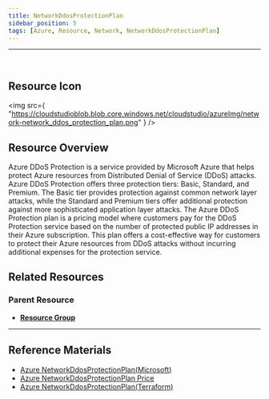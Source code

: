 ```yaml
---
title: NetworkDdosProtectionPlan
sidebar_position: 5
tags: [Azure, Resource, Network, NetworkDdosProtectionPlan]
---
```


<hr />
<br />

## Resource Icon

<img
    src={
        "https://cloudstudioblob.blob.core.windows.net/cloudstudio/azureImg/network-network_ddos_protection_plan.png"
    }
/>

## Resource Overview

Azure DDoS Protection is a service provided by Microsoft Azure that helps protect Azure resources from Distributed Denial of Service (DDoS) attacks. 
Azure DDoS Protection offers three protection tiers: Basic, Standard, and Premium. 
The Basic tier provides protection against common network layer attacks, while the Standard and Premium tiers offer additional protection against more sophisticated application layer attacks. 
The Azure DDoS Protection plan is a pricing model where customers pay for the DDoS Protection service based on the number of protected public IP addresses in their Azure subscription. 
This plan offers a cost-effective way for customers to protect their Azure resources from DDoS attacks without incurring additional expenses for the protection service.

## Related Resources

### Parent Resource

-   [**Resource Group**](https://docs.cstudio.app/docs/resource/azure/Base/ResourceGroup)

---

## Reference Materials

-   [Azure NetworkDdosProtectionPlan(Microsoft)](https://learn.microsoft.com/ko-kr/azure/ddos-protection/ddos-protection-overview)
-   [Azure NetworkDdosProtectionPlan Price](https://azure.microsoft.com/en-us/pricing/details/ddos-protection/)
-   [Azure NetworkDdosProtectionPlan(Terraform)](https://registry.terraform.io/providers/hashicorp/azurerm/latest/docs/resources/network_ddos_protection_plan)
